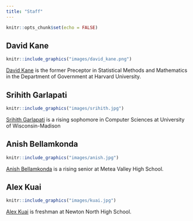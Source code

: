 ```yaml
---
title: "Staff"
---
```


```r
knitr::opts_chunk$set(echo = FALSE)
```


## David Kane

```r
knitr::include_graphics("images/david_kane.png")
```

[David Kane](https://www.davidkane.info) is the former Preceptor in Statistical Methods and Mathematics in the Department of Government at Harvard University.


## Srihith Garlapati

```r
knitr::include_graphics("images/srihith.jpg")
```

[Srihith Garlapati](https://github.com/srihithg) is a rising sophomore in Computer Sciences at University of Wisconsin-Madison


## Anish Bellamkonda

```r
knitr::include_graphics("images/anish.jpg")
```

[Anish Bellamkonda](https://github.com/SplashyZues5197) is a rising senior at Metea Valley High School.


## Alex Kuai

```r
knitr::include_graphics("images/kuai.jpg")
```

[Alex Kuai](https://github.com/AlexKuaiR/) is freshman at Newton North High School.


<!-- ## Miriam Heiss -->

<!-- ```{r, out.width = "50%"} -->
<!-- knitr::include_graphics("images/miriam.jpg") -->
<!-- ``` -->

<!-- [Miriam Heiss](https://github.com/miriamheiss) is a 8th grader (homeschooled), organist of 5 years, and amateur Data Scientist. -->

<!-- ## Felix Cai -->

<!-- ```{r, out.width ="50%"} -->
<!-- knitr::include_graphics("images/cai.jpg") -->
<!-- ``` -->

<!-- [Felix Cai](https://github.com/FelixCai525) is a second year Medical Sciences student at Western University. -->

<!-- ## Tejas Mundhe -->

<!-- There is something weird, I think, about this photo. It always shows up when I build it locally. But, once pushed to the web, it is fine. -->

<!-- ```{r tejas, out.width ="50%"} -->
<!-- knitr::include_graphics("images/tejas.jpeg") -->
<!-- ``` -->

<!-- [Tejas Mundhe](https://github.com/TejasMundhe) is a Sophomore at Walnut Hills High School with a passion for Data Science. -->


<!-- ## Stephanie Saab -->

<!-- ```{r saab, out.width ="50%"} -->
<!-- knitr::include_graphics("images/saab.jpg") -->
<!-- ``` -->

<!-- [Stephanie Saab](https://github.com/AM-lmn) is a second year student at the University of Toronto. -->


<!-- ## Yuhan Wu -->

<!-- ```{r yuhan, out.width ="50%"} -->
<!-- knitr::include_graphics("images/yuhan.jpg") -->
<!-- ``` -->

<!-- [Yuhan Wu](https://github.com/UhanWu) is an incoming junior at Newton North High School who is interested in Data Science and Applied Mathematics. -->


<!-- ## Arghayan Jeiyasarangkan -->

<!-- ```{r arghayan, out.width ="50%"} -->
<!-- knitr::include_graphics("images/arghayan.png") -->
<!-- ``` -->

<!-- Arghayan Jeiyasarangkan is an upcoming sophomore at the University Of Ottawa studying biomedical science in French Immersion. -->

<!-- ## Jackson Roe -->

<!-- ```{r roe, out.width ="50%"} -->
<!-- knitr::include_graphics("images/roe.png") -->
<!-- ``` -->

<!-- Jackson Roe is a rising senior at Dublin Coffman High School. -->

